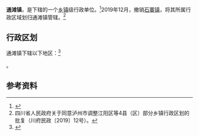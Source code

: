 {{中国乡级行政区|51/05/02/106/000
| 电话区号 = 830
}}

'''通滩镇'''，是{{PRC admin/fullname|51/05/02/106/000|3}}下辖的一个[[乡镇|乡镇]]级行政单位。<ref>{{PRC admin/ref sgc|{{PRC admin/parent|51/05/02/106/000}}}}</ref>2019年12月，撤销[[石寨镇|石寨镇]]，将其所属行政区域划归通滩镇管辖。<ref>四川省人民政府关于同意泸州市调整江阳区等4县（区）部分乡镇行政区划的批复（川府民政〔2019〕12号）。</ref>

== 行政区划 ==

通滩镇下辖以下地区：<ref>{{PRC admin/ref sgc|51/05/02/106/000}}</ref>

{{PRC admin/children|51/05/02/106/000}}。

== 参考资料 ==

{{reflist}}

{{PRC admin/navcat|51/05/02/106/000}}